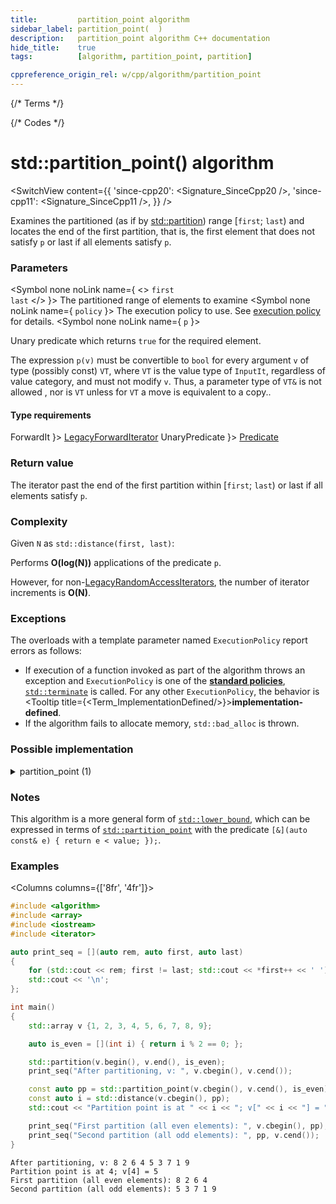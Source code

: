 ```yaml
---
title:         partition_point algorithm
sidebar_label: partition_point(  )
description:   partition_point algorithm C++ documentation
hide_title:    true
tags:          [algorithm, partition_point, partition]

cppreference_origin_rel: w/cpp/algorithm/partition_point
---
```



{/* Terms */}


{/* Codes */}


# std::partition_point() algorithm

<SwitchView content={{
  'since-cpp20': <Signature_SinceCpp20 />,
  'since-cpp11': <Signature_SinceCpp11 />,
}} />

Examines the partitioned (as if by [std::partition](/docs/std/algo/ordinary/partition)) range [`first`; `last`) and locates the end of the first partition, that is, the first element that does not satisfy `p` or last if all elements satisfy `p`.

### Parameters

<SymbolTable>

  <Symbol none noLink name={ <> <code>first</code> <br/> <code>last</code> </> }>
    The partitioned range of elements to examine
  </Symbol>
  <Symbol none noLink name={ <code>policy</code> }>
    The execution policy to use. See <a href="#">execution policy</a> for details.
  </Symbol>
  <Symbol none noLink name={ <code>p</code> }>

Unary predicate which returns `true` for the required element.

The expression `p(v)` must be convertible to `bool` for every argument `v` of type (possibly const) `VT`, where `VT` is the value type of `InputIt`, regardless of value category, and must not modify `v`. Thus, a parameter type of `VT&` is not allowed <Since v='cpp11'>, nor is <code>VT</code> unless for <code>VT</code> a move is equivalent to a copy.</Since>.


  </Symbol>

</SymbolTable>

#### Type requirements

<SymbolTable>
  <Symbol none noLink name={ <code>ForwardIt</code> }>
    <a href="/docs/named_req/LegacyForwardIterator">LegacyForwardIterator</a>
  </Symbol>
  <Symbol none noLink name={ <code>UnaryPredicate</code> }>
    <a href="/docs/named_req/Predicate">Predicate</a>
  </Symbol>
</SymbolTable>

### Return value

The iterator past the end of the first partition within [`first`; `last`) or last if all elements satisfy `p`.

### Complexity

Given `N` as `std::distance(first, last)`:

Performs **O(log(N))** applications of the predicate `p`.

However, for non-[LegacyRandomAccessIterators](/docs/named_req/LegacyRandomAccessIterators), the number of iterator increments is **O(N)**.

### Exceptions

The overloads with a template parameter named `ExecutionPolicy` report errors as follows:
- If execution of a function invoked as part of the algorithm throws an exception and `ExecutionPolicy` is one of the [**standard policies**](#), [`std::terminate`](#) is called.
	For any other `ExecutionPolicy`, the behavior is <Tooltip title={<Term_ImplementationDefined/>}>**implementation-defined**</Tooltip>.
- If the algorithm fails to allocate memory, `std::bad_alloc` is thrown.

### Possible implementation

<details>
<summary>partition_point (1)</summary>

```cpp
template<class ForwardIt, class UnaryPredicate>
constexpr //< since C++20
ForwardIt partition_point(ForwardIt first, ForwardIt last, UnaryPredicate p)
{
    for (auto length = std::distance(first, last); 0 < length; )
    {
        auto half = length / 2;
        auto middle = std::next(first, half);
        if (p(*middle))
        {
            first = std::next(middle);
            length -= (half + 1);
        }
        else
            length = half;
    }

    return first;
}
```

</details>

### Notes

This algorithm is a more general form of [`std::lower_bound`](/docs/std/algo/ordinary/lower_bound), which can be expressed in terms of [`std::partition_point`](#) with the predicate `[&](auto const& e) { return e < value; });`.

### Examples

<Columns columns={['8fr', '4fr']}>
<div>

```cpp title='Main.cpp' showLineNumbers
#include <algorithm>
#include <array>
#include <iostream>
#include <iterator>

auto print_seq = [](auto rem, auto first, auto last)
{
    for (std::cout << rem; first != last; std::cout << *first++ << ' ') {}
    std::cout << '\n';
};

int main()
{
    std::array v {1, 2, 3, 4, 5, 6, 7, 8, 9};

    auto is_even = [](int i) { return i % 2 == 0; };

    std::partition(v.begin(), v.end(), is_even);
    print_seq("After partitioning, v: ", v.cbegin(), v.cend());

    const auto pp = std::partition_point(v.cbegin(), v.cend(), is_even);
    const auto i = std::distance(v.cbegin(), pp);
    std::cout << "Partition point is at " << i << "; v[" << i << "] = " << *pp << '\n';

    print_seq("First partition (all even elements): ", v.cbegin(), pp);
    print_seq("Second partition (all odd elements): ", pp, v.cend());
}
```

</div>
<div>

```plaintext title="Output"
After partitioning, v: 8 2 6 4 5 3 7 1 9
Partition point is at 4; v[4] = 5
First partition (all even elements): 8 2 6 4
Second partition (all odd elements): 5 3 7 1 9
```

</div>
</Columns>
